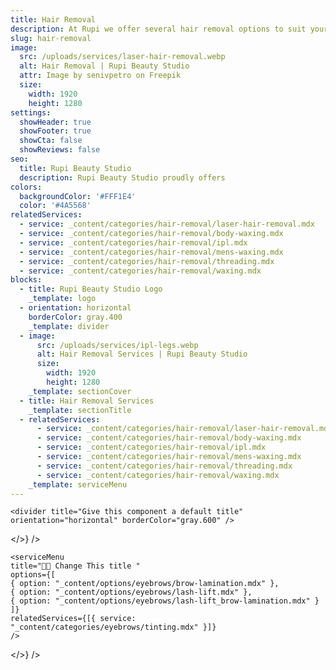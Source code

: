 ```yaml
---
title: Hair Removal
description: At Rupi we offer several hair removal options to suit your needs.
slug: hair-removal
image:
  src: /uploads/services/laser-hair-removal.webp
  alt: Hair Removal | Rupi Beauty Studio
  attr: Image by senivpetro on Freepik
  size:
    width: 1920
    height: 1280
settings:
  showHeader: true
  showFooter: true
  showCta: false
  showReviews: false
seo:
  title: Rupi Beauty Studio
  description: Rupi Beauty Studio proudly offers
colors:
  backgroundColor: '#FFF1E4'
  color: '#4A5568'
relatedServices:
  - service: _content/categories/hair-removal/laser-hair-removal.mdx
  - service: _content/categories/hair-removal/body-waxing.mdx
  - service: _content/categories/hair-removal/ipl.mdx
  - service: _content/categories/hair-removal/mens-waxing.mdx
  - service: _content/categories/hair-removal/threading.mdx
  - service: _content/categories/hair-removal/waxing.mdx
blocks:
  - title: Rupi Beauty Studio Logo
    _template: logo
  - orientation: horizontal
    borderColor: gray.400
    _template: divider
  - image:
      src: /uploads/services/ipl-legs.webp
      alt: Hair Removal Services | Rupi Beauty Studio
      size:
        width: 1920
        height: 1280
    _template: sectionCover
  - title: Hair Removal Services
    _template: sectionTitle
  - relatedServices:
      - service: _content/categories/hair-removal/laser-hair-removal.mdx
      - service: _content/categories/hair-removal/body-waxing.mdx
      - service: _content/categories/hair-removal/ipl.mdx
      - service: _content/categories/hair-removal/mens-waxing.mdx
      - service: _content/categories/hair-removal/threading.mdx
      - service: _content/categories/hair-removal/waxing.mdx
    _template: serviceMenu
---
```



<section
  title="Rupi Logo"
  settings={{
    width: "full",
    backgroundColor: "#FFF1E4",
    color: "#4A5568",
    contained: true,
    centerContent: true
  }}
  body={<>
    <logo title="Rupi Beauty Studio Logo" />

    <divider title="Give this component a default title" orientation="horizontal" borderColor="gray.600" />
  </>}
/>

<section
  title="First Section"
  settings={{ colors: { backgroundColor: "#FFF1E4", color: "#4A5568" } }}
  body={<>
    <sectionTitle title="Eyebrow Services" />

    <serviceMenu
    title="👩‍💼 Change This title "
    options={[
    { option: "_content/options/eyebrows/brow-lamination.mdx" },
    { option: "_content/options/eyebrows/lash-lift.mdx" },
    { option: "_content/options/eyebrows/lash-lift_brow-lamination.mdx" }
    ]}
    relatedServices={[{ service: "_content/categories/eyebrows/tinting.mdx" }]}
    />
  </>}
/>
